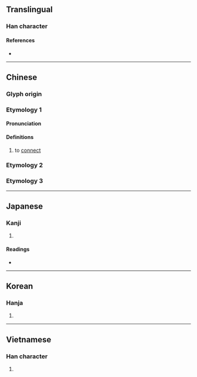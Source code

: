 {{character info/new}}
==Translingual==

===Han character===
{{Han char|rn=32|rad=土|as=04|sn=7|four=21104|canj=PPG|ids=⿱比土}}

====References====
* {{Han ref|kx=0226.020|dkj=04933|dj=0461.010|hdz=10422.080|uh=5752|ud=22354|bh=CAAF|bd=51887}}

----

==Chinese==
{{zh-forms}}

===Glyph origin===
{{Han etym}}

===Etymology 1===

====Pronunciation====
{{zh-pron
|m=bì
|c=bai6,bei2
|mn=pī
|mc=y
|oc=y
|ma=
|cat=v
}}

====Definitions====
{{zh-hanzi}}

# to [[connect]]

===Etymology 2===
{{zh-see|陛|v}}

===Etymology 3===
{{zh-see|壁|ss}}

----

==Japanese==

===Kanji===
{{ja-kanji|grade=|rs=土04}}

# {{defn|lang=ja|sort=土04}}

====Readings====
* {{ja-readings|on=[[ひ]] (hi), [[び]] (bi)|kun=[[きじはし]] (kijihashi)}}

----

==Korean==

===Hanja===
{{ko-hanja|hangeul=비|rv=bi|mr=pi}}

# {{defn|lang=ko|sort=土04}}

----

==Vietnamese==

===Han character===
{{vi-readings|rs=土04| hanviet = bệ}}

# {{defn|lang=vi|sort=土04}}